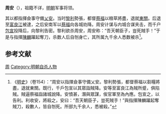 '''周安'''（{{bd|？||1422年|catIdx=}}），祖籍不详，[[明朝|明朝]]军事将领。

其以都指揮僉事守備[[乂安|乂安]]。当时[[黎利|黎利]]勢張，都督[[蔡福|蔡福]]以粮草將盡，退就[[東關|東關]]。后退至[[富良江|富良江]]被逮，之后安南军以[[蔡福|蔡福]]向各城劝降。周安计谋与内城合谋夹击，而千户[[包宣|包宣]]投降后，向黎利告密。黎利欲杀周安，周安称：“吾天朝臣子，豈死賊手！”于是与指揮[[陳麟|陳麟]]躍起奪刀，杀数人后自刎身亡，其所属九千余人悉数被杀<ref>《[[明史|明史]]》（卷154）：“周安以指揮僉事守備乂安。黎利勢張，都督蔡福以芻糧將盡，退就東關。既行，千戶包宣以其眾詣賊降。安等至富良江為賊所蹙，俱陷賊。賊逼蔡福詣諸城說降。安憤甚，潛與眾謀，俟官軍至為內應。包宣之，以告利。利收安，將殺之，安曰：“吾天朝臣子，豈死賊手！”與指揮陳麟躍起奪賊刀，殺數人，皆自刎死。所部九千余人，悉被殺。”</ref>。

==参考文献==
{{wikisource|明史/卷154}}
<div class="references-small">
<references />
</div>

{{明朝人物小作品}}

[[Category:明朝衛指揮僉事|周]]
[[Category:明朝自杀人物|Category:明朝自杀人物]]